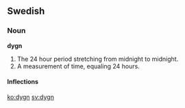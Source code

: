 == Swedish ==
=== Noun ===

'''dygn''' 

# The 24 hour period stretching from midnight to midnight. 
# A measurement of time, equaling 24 hours.

====Inflections====
{{sv-noun|gender=Neuter|dygn|dygnet|dygn|dygnen|dygns|dygnets|dygns|dygnens}}

[[ko:dygn]]
[[sv:dygn]]